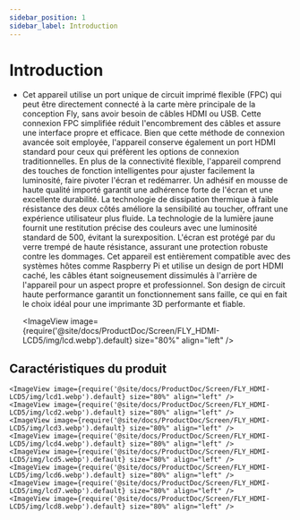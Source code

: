 ```yaml
---
sidebar_position: 1
sidebar_label: Introduction
---
```




# Introduction

* Cet appareil utilise un port unique de circuit imprimé flexible (FPC) qui peut être directement connecté à la carte mère principale de la conception Fly, sans avoir besoin de câbles HDMI ou USB. Cette connexion FPC simplifiée réduit l'encombrement des câbles et assure une interface propre et efficace. Bien que cette méthode de connexion avancée soit employée, l'appareil conserve également un port HDMI standard pour ceux qui préfèrent les options de connexion traditionnelles.
En plus de la connectivité flexible, l'appareil comprend des touches de fonction intelligentes pour ajuster facilement la luminosité, faire pivoter l'écran et redémarrer. Un adhésif en mousse de haute qualité importé garantit une adhérence forte de l'écran et une excellente durabilité. La technologie de dissipation thermique à faible résistance des deux côtés améliore la sensibilité au toucher, offrant une expérience utilisateur plus fluide. La technologie de la lumière jaune fournit une restitution précise des couleurs avec une luminosité standard de 500, évitant la surexposition. L'écran est protégé par du verre trempé de haute résistance, assurant une protection robuste contre les dommages.
Cet appareil est entièrement compatible avec des systèmes hôtes comme Raspberry Pi et utilise un design de port HDMI caché, les câbles étant soigneusement dissimulés à l'arrière de l'appareil pour un aspect propre et professionnel. Son design de circuit haute performance garantit un fonctionnement sans faille, ce qui en fait le choix idéal pour une imprimante 3D performante et fiable.
        
    <ImageView image={require('@site/docs/ProductDoc/Screen/FLY_HDMI-LCD5/img/lcd.webp').default} size="80%" align="left" />

## Caractéristiques du produit
    <ImageView image={require('@site/docs/ProductDoc/Screen/FLY_HDMI-LCD5/img/lcd1.webp').default} size="80%" align="left" />
    <ImageView image={require('@site/docs/ProductDoc/Screen/FLY_HDMI-LCD5/img/lcd2.webp').default} size="80%" align="left" />
    <ImageView image={require('@site/docs/ProductDoc/Screen/FLY_HDMI-LCD5/img/lcd3.webp').default} size="80%" align="left" />
    <ImageView image={require('@site/docs/ProductDoc/Screen/FLY_HDMI-LCD5/img/lcd4.webp').default} size="80%" align="left" />
    <ImageView image={require('@site/docs/ProductDoc/Screen/FLY_HDMI-LCD5/img/lcd5.webp').default} size="80%" align="left" />
    <ImageView image={require('@site/docs/ProductDoc/Screen/FLY_HDMI-LCD5/img/lcd6.webp').default} size="80%" align="left" />
    <ImageView image={require('@site/docs/ProductDoc/Screen/FLY_HDMI-LCD5/img/lcd7.webp').default} size="80%" align="left" />
    <ImageView image={require('@site/docs/ProductDoc/Screen/FLY_HDMI-LCD5/img/lcd8.webp').default} size="80%" align="left" />